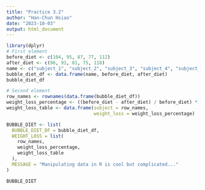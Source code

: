 ```yaml
---
title: "Practice 3.2"
author: "Han-Chun Hsiao"
date: "2023-10-03"
output: html_document
---
```


```r

library(dplyr)
# First element
before_diet <- c(104, 95, 87, 77, 112)
after_diet <- c(96, 91, 81, 75, 118)
name <- c("subject_1", "subject_2", "subject_3", "subject_4", "subject_5")
bubble_diet_df <- data.frame(name, before_diet, after_diet)
bubble_diet_df

```

```r
# Second element
row_names <- rownames(data.frame(bubble_diet_df))
weight_loss_percentage <- ((before_diet - after_diet) / before_diet) *100
weight_loss_table <- data.frame(subject = row_names, 
                                weight_loss = weight_loss_percentage)

BUBBLE_DIET <- list(
  BUBBLE_DIET_DF = bubble_diet_df,
  WEIGHT_LOSS = list(
    row_names,
    weight_loss_percentage,
    weight_loss_table
  ),
  MESSAGE = "Manipulating data in R is cool but complicated..."
)

BUBBLE_DIET

```

